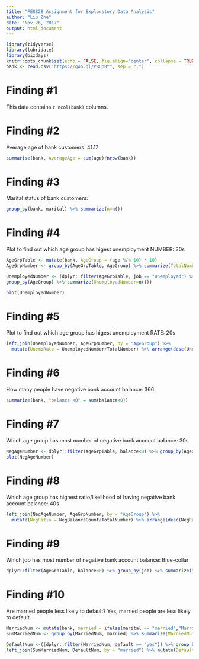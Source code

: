 ```yaml
---
title: "FE8828 Assignment for Exploratory Data Analysis"
author: "Liu Zhe"
date: "Nov 26, 2017"
output: html_document
---
```

```r
library(tidyverse)
library(lubridate)
library(bizdays)
knitr::opts_chunk$set(echo = FALSE, fig.align="center", collapse = TRUE, cache = T)
bank <- read.csv("https://goo.gl/PBQnBt", sep = ";")
```
# Finding #1
This data contains `r ncol(bank)` columns.

# Finding #2
Average age of bank customers: 41.17
```r
summarise(bank, AverageAge = sum(age)/nrow(bank))
```

# Finding #3
Marital status of bank customers:
```r
group_by(bank, marital) %>% summarize(n=n())
```

# Finding #4
Plot to find out which age group has higest unemployment NUMBER: 30s
```r
AgeGrpTable <- mutate(bank, AgeGroup = (age %/% 10) * 10)
AgeGrpNumber <- group_by(AgeGrpTable, AgeGroup) %>% summarize(TotalNumber=n())

UnemployedNumber <- (dplyr::filter(AgeGrpTable, job == "unemployed") %>%
group_by(AgeGroup) %>% summarize(UnemployedNumber=n()))

plot(UnemployedNumber)
```

# Finding #5
Plot to find out which age group has higest unemployment RATE: 20s
```r
left_join(UnemployedNumber, AgeGrpNumber, by = "AgeGroup") %>% 
  mutate(UnempRate = UnemployedNumber/TotalNumber) %>% arrange(desc(UnempRate))
```

# Finding #6
How many people have negative bank account balance: 366
```r
summarize(bank, "balance <0" = sum(balance<0))
```
# Finding #7
Which age group has most number of negative bank account balance: 30s
```r
NegAgeNumber <- dplyr::filter(AgeGrpTable, balance<0) %>% group_by(AgeGroup) %>% summarize(NegBalanceCount=n())
plot(NegAgeNumber)
```

# Finding #8
Which age group has highest ratio/likelihood of having negative bank account balance: 40s
```r
left_join(NegAgeNumber, AgeGrpNumber, by = "AgeGroup") %>% 
  mutate(NegRatio = NegBalanceCount/TotalNumber) %>% arrange(desc(NegRatio))

```

# Finding #9
Which job has most number of negative bank account balance: Blue-collar
```r
dplyr::filter(AgeGrpTable, balance<0) %>% group_by(job) %>% summarize(NegBalanceCount=n()) %>% arrange(desc(NegBalanceCount))
```

# Finding #10
Are married people less likely to default? Yes, married people are less likely to default
```r
MarriedNum <- mutate(bank, married = ifelse(marital == "married","Married","Not Married")) 
SumMarriedNum <- group_by(MarriedNum, married) %>% summarize(MarriedNumber = n())

DefaultNum <-((dplyr::filter(MarriedNum, default == "yes")) %>% group_by(married) %>% summarize(defaultCount = n()))
left_join(SumMarriedNum, DefaultNum, by = "married") %>% mutate(DefaultRatio = defaultCount/MarriedNumber)

```

